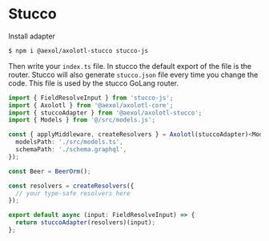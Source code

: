 # Stucco

Install adapter

```sh
$ npm i @aexol/axolotl-stucco stucco-js
```

Then write your `index.ts` file. In stucco the default export of the file is the
router. Stucco will also generate `stucco.json` file every time you change the
code. This file is used by the stucco GoLang router.

```ts filename="index.ts"
import { FieldResolveInput } from 'stucco-js';
import { Axolotl } from '@aexol/axolotl-core';
import { stuccoAdapter } from '@aexol/axolotl-stucco';
import { Models } from '@/src/models.js';

const { applyMiddleware, createResolvers } = Axolotl(stuccoAdapter)<Models>({
  modelsPath: './src/models.ts',
  schemaPath: './schema.graphql',
});

const Beer = BeerOrm();

const resolvers = createResolvers({
  // your type-safe resolvers here
});

export default async (input: FieldResolveInput) => {
  return stuccoAdapter(resolvers)(input);
};
```
